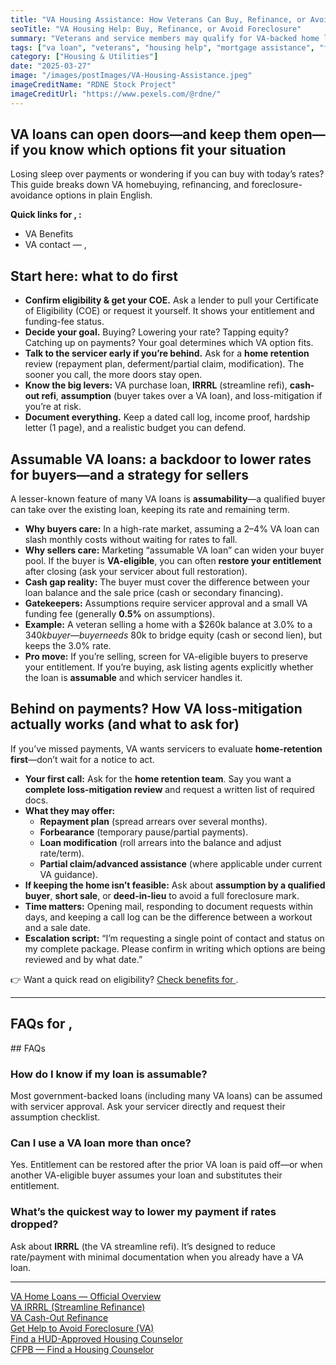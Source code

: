```yaml
---
title: "VA Housing Assistance: How Veterans Can Buy, Refinance, or Avoid Foreclosure"
seoTitle: "VA Housing Help: Buy, Refinance, or Avoid Foreclosure"
summary: "Veterans and service members may qualify for VA-backed home loans, refinancing, and even help avoiding foreclosure. Here's how to apply for housing help through the U.S. Department of Veterans Affairs."
tags: ["va loan", "veterans", "housing help", "mortgage assistance", "foreclosure"]
category: ["Housing & Utilities"]
date: "2025-03-27"
image: "/images/postImages/VA-Housing-Assistance.jpeg"
imageCreditName: "RDNE Stock Project"
imageCreditUrl: "https://www.pexels.com/@rdne/"
---
```


## VA loans can open doors—and keep them open—if you know which options fit your situation

Losing sleep over payments or wondering if you can buy with today’s rates? This guide breaks down VA homebuying, refinancing, and foreclosure-avoidance options in plain English.

<BenefitsCtaBanner focus="vaHousing" copy="Veterans may qualify for VA home loans, refinancing help, or foreclosure protection — see what’s available." />

<IfLocation>
<div className="not-prose my-12 p-4 rounded-xl border-[3px] bg-muted">
  <p className="mb-2"><strong>Quick links for <City/>, <State/>:</strong></p>
  <ul className="list-disc ml-5 space-y-1">
    <li><ResourceLink name="va">VA Benefits</ResourceLink></li>
    <li><ResourceLink name="va" field="contact">VA contact<IfLocation> — <City/>, <State/></IfLocation></ResourceLink></li>
  </ul>
</div>
</IfLocation>

## Start here: what to do first

- **Confirm eligibility & get your COE.** Ask a lender to pull your Certificate of Eligibility (COE) or request it yourself. It shows your entitlement and funding-fee status.  
- **Decide your goal.** Buying? Lowering your rate? Tapping equity? Catching up on payments? Your goal determines which VA option fits.  
- **Talk to the servicer early if you’re behind.** Ask for a **home retention** review (repayment plan, deferment/partial claim, modification). The sooner you call, the more doors stay open.  
- **Know the big levers:** VA purchase loan, **IRRRL** (streamline refi), **cash-out refi**, **assumption** (buyer takes over a VA loan), and loss-mitigation if you’re at risk.  
- **Document everything.** Keep a dated call log, income proof, hardship letter (1 page), and a realistic budget you can defend.

## Assumable VA loans: a backdoor to lower rates for buyers—and a strategy for sellers

A lesser-known feature of many VA loans is **assumability**—a qualified buyer can take over the existing loan, keeping its rate and remaining term.

- **Why buyers care:** In a high-rate market, assuming a 2–4% VA loan can slash monthly costs without waiting for rates to fall.  
- **Why sellers care:** Marketing “assumable VA loan” can widen your buyer pool. If the buyer is **VA-eligible**, you can often **restore your entitlement** after closing (ask your servicer about full restoration).  
- **Cash gap reality:** The buyer must cover the difference between your loan balance and the sale price (cash or secondary financing).  
- **Gatekeepers:** Assumptions require servicer approval and a small VA funding fee (generally **0.5%** on assumptions).  
- **Example:** A veteran selling a home with a $260k balance at 3.0% to a $340k buyer—buyer needs ~$80k to bridge equity (cash or second lien), but keeps the 3.0% rate.  
- **Pro move:** If you’re selling, screen for VA-eligible buyers to preserve your entitlement. If you’re buying, ask listing agents explicitly whether the loan is **assumable** and which servicer handles it.

## Behind on payments? How VA loss-mitigation actually works (and what to ask for)

If you’ve missed payments, VA wants servicers to evaluate **home-retention first**—don’t wait for a notice to act.

- **Your first call:** Ask for the **home retention team**. Say you want a **complete loss-mitigation review** and request a written list of required docs.  
- **What they may offer:**  
  - **Repayment plan** (spread arrears over several months).  
  - **Forbearance** (temporary pause/partial payments).  
  - **Loan modification** (roll arrears into the balance and adjust rate/term).  
  - **Partial claim/advanced assistance** (where applicable under current VA guidance).  
- **If keeping the home isn’t feasible:** Ask about **assumption by a qualified buyer**, **short sale**, or **deed-in-lieu** to avoid a full foreclosure mark.  
- **Time matters:** Opening mail, responding to document requests within days, and keeping a call log can be the difference between a workout and a sale date.  
- **Escalation script:** “I’m requesting a single point of contact and status on my complete package. Please confirm in writing which options are being reviewed and by what date.”

<IfLocation>
<div className="mt-3">👉 Want a quick read on eligibility? <a href="/tools/check-benefits" className="underline">Check benefits for <City/></a>.</div>
</IfLocation>

---

<IfLocation>
  <h2>FAQs for <City/>, <State/></h2>
  <ResourceLink name="va" field="faqs" />
</IfLocation>

<IfNoLocation>
## FAQs

### How do I know if my loan is assumable?
Most government-backed loans (including many VA loans) can be assumed with servicer approval. Ask your servicer directly and request their assumption checklist.

### Can I use a VA loan more than once?
Yes. Entitlement can be restored after the prior VA loan is paid off—or when another VA-eligible buyer assumes your loan and substitutes their entitlement.

### What’s the quickest way to lower my payment if rates dropped?
Ask about **IRRRL** (the VA streamline refi). It’s designed to reduce rate/payment with minimal documentation when you already have a VA loan.

</IfNoLocation>

---

<div className="references">
<a href="https://www.benefits.va.gov/homeloans/" target="_blank" rel="noopener noreferrer">VA Home Loans — Official Overview</a><br />
<a href="https://www.va.gov/housing-assistance/home-loans/loan-types/interest-rate-reduction-loan/" target="_blank" rel="noopener noreferrer">VA IRRRL (Streamline Refinance)</a><br />
<a href="https://www.va.gov/housing-assistance/home-loans/loan-types/cash-out-loan/" target="_blank" rel="noopener noreferrer">VA Cash-Out Refinance</a><br />
<a href="https://www.va.gov/housing-assistance/home-loans/trouble-making-payments/" target="_blank" rel="noopener noreferrer">Get Help to Avoid Foreclosure (VA)</a><br />
<a href="https://www.hud.gov/findacounselor" target="_blank" rel="noopener noreferrer">Find a HUD-Approved Housing Counselor</a><br />
<a href="https://www.consumerfinance.gov/find-a-housing-counselor/" target="_blank" rel="noopener noreferrer">CFPB — Find a Housing Counselor</a>
</div>
